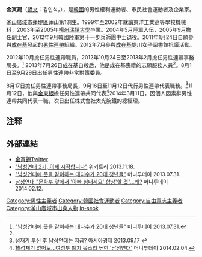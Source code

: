 '''金寅錫'''（[[諺文|諺文]]：김인석，{{bd|1983年|9月4日||}}），是[[韓國|韓國]]的男性權利運動者、市民社會運動者及企業家。

[[釜山廣域市|釜山廣域市]][[蓮堤區|蓮堤區]]蓮山第1洞生。1999年至2002年就讀東洋工業高等學校機械科，2003年至2005年[[楊州|楊州]][[瑞靖大學|瑞靖大學]]卒業。2004年5月陸軍入伍，2005年9月擔任副士官，2012年9月韓國陸軍第十一步兵師團中士退役。2011年1月24日自願參與[[成在基|成在基]]發起的[[男性連帶|男性連帶]]組織。2012年7月參與[[成在基|成在基]]堤川女子圖書館抗議活動。

2012年10月擔任男性連帶職員，2012年10月24日至2013年2月擔任男性連帶事務局長。<ref name="sjak">[http://www.mt.co.kr/view/mtview.php?type=1&no=2013073119393015089 "남성연대에 뜻을 같이하는 대다수가 20대 청년들"] 머니투데이 2013.07.31.{{ko}}</ref> 2013年7月26日[[成在基|成在基]]自殺后，他是成在基喪禮的志願服務人員<ref name="sjak"/>。8月1日至9月29日出任男性連帶非常對策委員。

8月17日擔任男性連帶事務局長，9月16日至11月12日代行男性連帶代表職務。<ref>[http://view.asiae.co.kr/news/view.htm?idxno=2013091708425273184 성재기 투신 후 남성연대는 지금?] 아시아경제 2013.09.17 {{ko}}</ref>11月12日，他與[[金東根|金東根]]擔任男性連帶共同代表<ref>[http://www.mt.co.kr/view/mtview.php?type=1&no=2014020420142932394 故성재기 없어도…여성부 폐지 목소리 높힌 '남성연대'] 머니투데이 2014.02.04.{{ko}}</ref>2014年3月11日，因個人因素辭男性連帶共同代表一職，次日出任株式會社太光腕鐵的總經理。

== 注释 ==
<references/>

== 外部連結 ==
* [https://twitter.com/1478kis 金寅錫Twitter] {{ko}}
* [http://www.wikitree.co.kr/main/news_view.php?id=147393 "남성연대 2기, 이제 시작합니다"] 위키트리 2013.11.18. {{ko}}
* [http://www.mt.co.kr/view/mtview.php?type=1&no=2013073119393015089 "남성연대에 뜻을 같이하는 대다수가 20대 청년들"] 머니투데이 2013.07.31.{{ko}}
* [http://www.mt.co.kr/view/mtview.php?type=1&no=2014021214383312803&outlink=1 남성연대 "문화부 앞에서 '아빠 힘내세요' 합창'할 것"…왜?] 머니투데이 2014.02.12.{{ko}}

{{DEFAULTSORT:Kim, In-seok}}
[[Category:男性主義者|Category:男性主義者]]
[[Category:韓國社會運動者|Category:韓國社會運動者]]
[[Category:自由意志主義者|Category:自由意志主義者]]
[[Category:釜山廣域市出身人物|Category:釜山廣域市出身人物]]
[[Category:金姓|In-seok]]